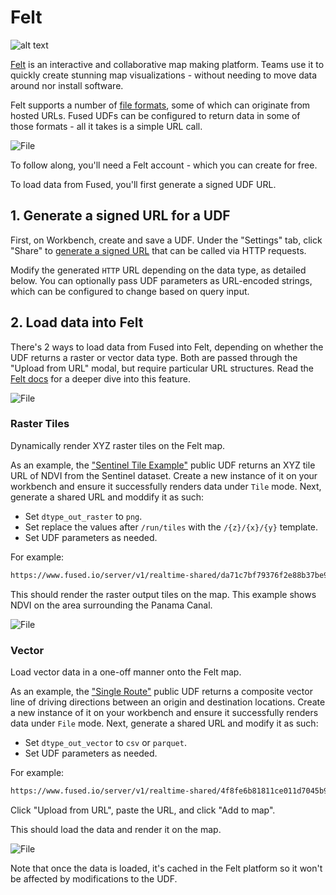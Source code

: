 # Felt

![alt text](https://fused-magic.s3.us-west-2.amazonaws.com/docs_assets/gifs/felt_fused.gif)

[Felt](https://felt.com/) is an interactive and collaborative map making platform. Teams use it to quickly create stunning map visualizations - without needing to move data around nor install software. 

Felt supports a number of [file formats](https://www.youtube.com/watch?v=zgadqdMMYp0&ab_channel=Felt), some of which can originate from hosted URLs. Fused UDFs can be configured to return data in some of those formats - all it takes is a simple URL call.


<div style={{textAlign: 'center'}}>
<img src={ImgFelt3} alt="File" style={{width: 600}} />
</div>


To follow along, you'll need a Felt account - which you can create for free.

To load data from Fused, you'll first generate a signed UDF URL.

## 1. Generate a signed URL for a UDF

First, on Workbench, create and save a UDF. Under the "Settings" tab, click "Share" to [generate a signed URL](/basics/utilities/#generate-endpoints-with-workbench) that can be called via HTTP requests. 

Modify the generated `HTTP` URL depending on the data type, as detailed below. You can optionally pass UDF parameters as URL-encoded strings, which can be configured to change based on query input.

## 2. Load data into Felt

There's 2 ways to load data from Fused into Felt, depending on whether the UDF returns a raster or vector data type. Both are passed through the "Upload from URL" modal, but require particular URL structures. Read the [Felt docs](https://feltmaps.notion.site/Upload-Anything-b26d739e80184127872faa923b55d232#3e37f06bc38c4971b435fbff2f4da6cb) for a deeper dive into this feature.


<div style={{textAlign: 'center'}}>
<img src={ImgFelt0} alt="File" style={{width: 600}} />
</div>


### Raster Tiles

Dynamically render XYZ raster tiles on the Felt map.

As an example, the ["Sentinel Tile Example"](https://github.com/fusedio/udfs/tree/main/public/Sentinel_Tile_Example) public UDF returns an XYZ tile URL of NDVI from the Sentinel dataset. Create a new instance of it on your workbench and ensure it successfully renders data under `Tile` mode. Next, generate a shared URL and moddify it as such:

- Set `dtype_out_raster` to `png`.
- Set replace the values after `/run/tiles` with the `/{z}/{x}/{y}` template.
- Set UDF parameters as needed.

For example:


```bash
https://www.fused.io/server/v1/realtime-shared/da71c7bf79376f2e88b37be9ecd2679f2e40a5b79f9b0f2c75e7ea9a3f0c5171/run/tiles/{z}/{x}/{y}?dtype_out_raster=png
```

This should render the raster output tiles on the map. This example shows NDVI on the area surrounding the Panama Canal.


<div style={{textAlign: 'center'}}>
<img src={ImgFelt2} alt="File" style={{width: 600}} />
</div>


### Vector

Load vector data in a one-off manner onto the Felt map.

As an example, the ["Single Route"](https://github.com/fusedio/udfs/tree/main/public/single_route) public UDF returns a composite vector line of driving directions between an origin and destination locations. Create a new instance of it on your workbench and ensure it successfully renders data under `File` mode. Next, generate a shared URL and modify it as such:

- Set `dtype_out_vector` to `csv` or `parquet`.
- Set UDF parameters as needed.

For example:
```bash
https://www.fused.io/server/v1/realtime-shared/4f8fe6b81811ce011d7045b9fffbcfb43663637a4c626955821566fe62e6fb57/run/file?dtype_out_vector=csv&lat_start=35.0154145&lng_start=-114.2253804&lat_end=33.9422&lng_end=-114.4036
```


Click "Upload from URL", paste the URL, and click "Add to map".



This should load the data and render it on the map.




<div style={{textAlign: 'center'}}>
<img src={ImgFelt} alt="File" style={{width: 600}} />
</div>

Note that once the data is loaded, it's cached in the Felt platform so it won't be affected by modifications to the UDF.



